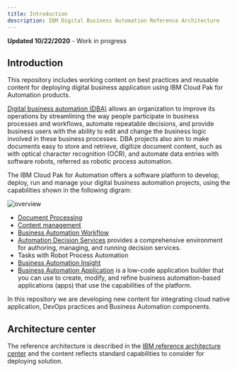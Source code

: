 ```yaml
---
title: Introduction
description: IBM Digital Business Automation Reference Architecture
---
```



<InlineNotification kind="warning">
<strong>Updated 10/22/2020</strong> - Work in progress
</InlineNotification>


## Introduction 

This repository includes working content on best practices and reusable content for deploying digital business application using IBM Cloud Pak for Automation products.

[Digital business automation (DBA)](https://www.ibm.com/cloud/cloud-pak-for-automation) allows an organization to improve its operations by streamlining the way people participate in business processes and workflows, automate repeatable decisions, and provide business users with the ability to edit and change the business logic involved in these business processes. DBA projects also aim to make documents easy to store and retrieve, digitize document content, such as with optical character recognition (OCR), and automate data entries with software robots, referred as robotic process automation.

The IBM Cloud Pak for Automation offers a software platform to develop, deploy, run and manage your digital business automation projects, using the capabilities shown in the following digram: 

![overview](./images/cp4a.png)

* [Document Processing](https://www.ibm.com/support/knowledgecenter/en/SSYHZ8_20.0.x/com.ibm.dba.offerings/topics/con_baca.html)
* [Content management](https://www.ibm.com/support/knowledgecenter/en/SSYHZ8_20.0.x/com.ibm.dba.offerings/topics/con_cm.html)
* [Business Automation Workflow](https://www.ibm.com/support/knowledgecenter/en/SSYHZ8_20.0.x/com.ibm.dba.offerings/topics/con_baw.html)
* [Automation Decision Services](https://www.ibm.com/support/knowledgecenter/en/SSYHZ8_20.0.x/com.ibm.dba.aid/topics/con_aid_intro.html) provides a comprehensive environment for authoring, managing, and running decision services.
* Tasks with Robot Process Automation 
* [Business Automation Insight](https://www.ibm.com/support/knowledgecenter/en/SSYHZ8_20.0.x/com.ibm.dba.bai/topics/con_bai_overview_top.html)
* [Business Automation Application](https://www.ibm.com/support/knowledgecenter/en/SSYHZ8_20.0.x/com.ibm.dba.offerings/topics/con_baa.html) is a low-code application builder that you can use to create, modify, and refine business automation-based applications (apps) that use the capabilities of the platform.

In this repository we are developing new content for integrating cloud native application, DevOps practices and Business Automation components. 

## Architecture center

The reference architecture is described in the [IBM reference architecture center](https://www.ibm.com/cloud/architecture/architectures/dba-architecture) and the content reflects standard capabilities to consider for deploying solution. 

